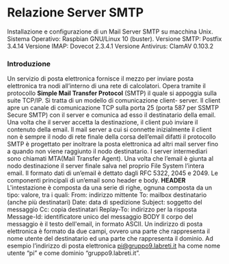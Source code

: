 # Relazione Server SMTP
Installazione e configurazione di un Mail Server SMTP su macchina Unix.
Sistema Operativo: Raspbian GNU/Linux 10 (buster).
Versione SMTP: Postfix 3.4.14
Versione IMAP: Dovecot 2.3.4.1
Versione Antivirus: ClamAV 0.103.2

### Introduzione

Un servizio di posta elettronica fornisce il mezzo per inviare posta
elettronica tra nodi all’interno di una rete di calcolatori. Opera tramite
il protocollo **Simple Mail Transfer Protocol** (SMTP) il quale si appoggia
sulla suite TCP/IP. Si tratta di un modello di comunicazione client-
server. Il client apre un canale di comunicazione TCP sulla porta 25
(porta 587 per SSMTP Secure SMTP) con il server e comunica ad esso il
destinatario della email. Una volta che il server accetta la destinazione,
il client può inviare il contenuto della email. Il mail server a cui si
connette inizialmente il client non è sempre il nodo di rete finale della
corsa dell’email difatti il protocollo SMTP è progettato per inoltrare la
posta elettronica ad altri mail server fino a quando non viene raggiunto
il nodo destinatario. I server intermediari sono chiamati MTA(Mail
Transfer Agent). Una volta che l’email è giunta al nodo destinazione il
server finale salva nel proprio File System l’intera email.
Il formato dati di un’email è dettato dagli RFC 5322, 2045 e 2049. Le
componenti principali di un’email sono header e body.
**HEADER**
L'intestazione è composta da una serie di righe, ognuna composta da un
tipo: valore, tra i quali:
From: indirizzo mittente
To: mailbox destinatario (anche più destinatari)
Date: data di spedizione
Subject: soggetto del messaggio
Cc: copia destinatari
Replay-To: indirizzo per la risposta
Message-Id: identificatore unico del messaggio
BODY
Il corpo del messaggio è il testo dell'email, in formato ASCII.
Un indirizzo di posta elettronica è formato da due campi, ovvero una parte
che rappresenta il nome utente del destinatario ed una parte che
rappresenta il dominio.
Ad esempio l’indirizzo di posta elettronica
pi@gruppo9.labreti.it
ha come nome utente “pi” e come dominio “gruppo9.labreti.it”.
